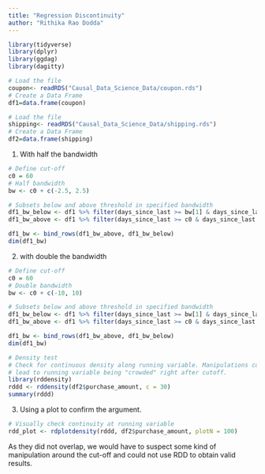 ```yaml
---
title: "Regression Discontinuity"
author: "Rithika Rao Dodda"
---
```

```r
library(tidyverse)
library(dplyr)
library(ggdag)
library(dagitty)
```

```r
# Load the file
coupon<- readRDS("Causal_Data_Science_Data/coupon.rds")
# Create a Data Frame
df1=data.frame(coupon)
```

```r
# Load the file
shipping<- readRDS("Causal_Data_Science_Data/shipping.rds")
# Create a Data Frame
df2=data.frame(shipping)
```

1. With half the bandwidth
```r
# Define cut-off
c0 = 60
# Half bandwidth
bw <- c0 + c(-2.5, 2.5)

# Subsets below and above threshold in specified bandwidth
df1_bw_below <- df1 %>% filter(days_since_last >= bw[1] & days_since_last < c0)
df1_bw_above <- df1 %>% filter(days_since_last >= c0 & days_since_last <= bw[2])

df1_bw <- bind_rows(df1_bw_above, df1_bw_below)
dim(df1_bw)
```

2.  with double the bandwidth
```r
# Define cut-off
c0 = 60
# Double bandwidth
bw <- c0 + c(-10, 10)

# Subsets below and above threshold in specified bandwidth
df1_bw_below <- df1 %>% filter(days_since_last >= bw[1] & days_since_last < c0)
df1_bw_above <- df1 %>% filter(days_since_last >= c0 & days_since_last <= bw[2])

df1_bw <- bind_rows(df1_bw_above, df1_bw_below)
dim(df1_bw)
```

```r
# Density test
# Check for continuous density along running variable. Manipulations could 
# lead to running variable being "crowded" right after cutoff.
library(rddensity)
rddd <- rddensity(df2$purchase_amount, c = 30)
summary(rddd)
```

3. Using a plot to confirm the argument.
```r
# Visually check continuity at running variable
rdd_plot <- rdplotdensity(rddd, df2$purchase_amount, plotN = 100)
```

As they did not overlap, we would have to suspect some kind of manipulation around the cut-off and could not use RDD to obtain valid results.